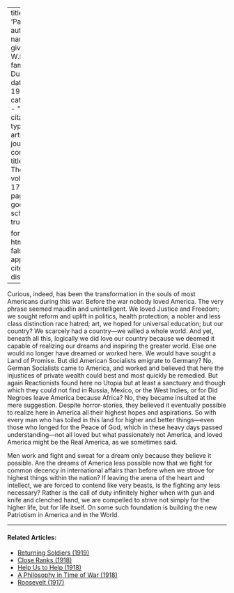 
---
title: 'Patriotism'
author:
  - name:
      given: W.E.B.
      family: Du Bois
date: May 1919
categories: 
  - ""
citation: 
  type: article-journal
  container-title: The Crisis
  volume: 17
  issue: 1
  page: 10
google-scholar: true

format:
  html:
    toc: false
    appendix-cite-as: display
---


Curious, indeed, has been the transformation in the souls of most Americans during this war. Before the war nobody loved America. The very phrase seemed maudlin and unintelligent. We loved Justice and Freedom; we sought reform and uplift in politics, health protection; a nobler and less class distinction race hatred; art, we hoped for universal education; but our country? We scarcely had a country—we willed a whole world. And yet, beneath all this, logically we did love our country because we deemed it capable of realizing our dreams and inspiring the greater world. Else one would no longer have dreamed or worked here. We would have sought a Land of Promise. But did American Socialists emigrate to Germany? No, German Socialists came to America, and worked and believed that here the injustices of private wealth could best and most quickly be remedied. But again Reactionists found here no Utopia but at least a sanctuary and though which they could not find in Russia, Mexico, or the West Indies, or for Did Negroes leave America because Africa? No, they became insulted at the mere suggestion. Despite horror-stories, they believed it eventually possible to realize here in America all their highest hopes and aspirations. So with every man who has toiled in this land for higher and better things—even those who longed for the Peace of God, which in these heavy days passed understanding—not all loved but what passionately not America, and loved America might be the Real America, as we sometimes said.

Men work and fight and sweat for a dream only because they believe it possible. Are the dreams of America less possible now that we fight for common decency in international affairs than before when we strove for highest things within the nation? If leaving the arena of the heart and intellect, we are forced to contend like very beasts, is the fighting any less necessary? Rather is the call of duty infinitely higher when with gun and knife and clenched hand, we are compelled to strive not simply for the higher life, but for life itself. On some such foundation is building the new Patriotism in America and in the World.

<!-- Similar articles start here -->
<div  class="clear-wrap"></div>
<hr>
#### Related Articles:

* [Returning Soldiers (1919)](/Volumes/18/01/returning_soldiers.html)
* [Close Ranks (1918)](/Volumes/16/03/close_ranks.html)
* [Help Us to Help (1918)](/Volumes/16/04/help_us.html)
* [A Philosophy in Time of War (1918)](/Volumes/16/04/philosophy_in_time_of_war.html)
* [Roosevelt (1917)](/Volumes/14/04/roosevelt.html)

<!-- Similar articles end here -->